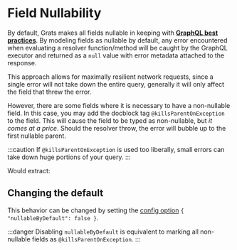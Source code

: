 
# Field Nullability

By default, Grats makes all fields nullable in keeping with **[GraphQL best practices](https://graphql.org/learn/best-practices/#nullability)**. By modeling fields as nullable by default, any error encountered when evaluating a resolver function/method will be caught by the GraphQL executor and returned as a `null` value with error metadata attached to the response.

This approach allows for maximally resilient network requests, since a single error will not take down the entire query, generally it will only affect the field that threw the error.

However, there are some fields where it is necessary to have a non-nullable field. In this case, you may add the docblock tag `@killsParentOnException` to the field. This will cause the field to be typed as non-nullable, but _it comes at a price_. Should the resolver throw, the error will bubble up to the first nullable parent.

:::caution
If `@killsParentOnException` is used too liberally, small errors can take down huge portions of your query.
:::

<GratsCode out={NullabilityExample} mode="ts" />

Would extract:

<GratsCode out={NullabilityExample} mode="gql" />

## Changing the default

This behavior can be changed by setting the [config option](../01-getting-started/03-configuration.md) `{ "nullableByDefault": false }`.

:::danger
Disabling `nullableByDefault` is equivalent to marking all non-nullable fields as `@killsParentOnException`.
:::

